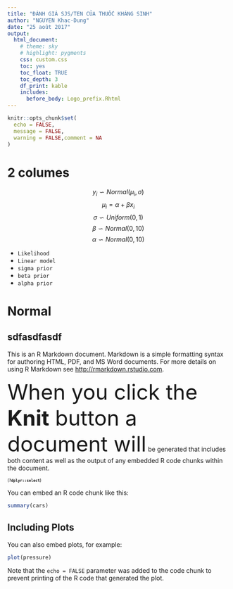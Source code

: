 ```yaml
---
title: "ĐÁNH GIÁ SJS/TEN CỦA THUỐC KHÁNG SINH"
author: "NGUYEN Khac-Dung"
date: "25 août 2017"
output:
  html_document:
    # theme: sky
    # highlight: pygments
    css: custom.css
    toc: yes
    toc_float: TRUE
    toc_depth: 3
    df_print: kable
    includes:
      before_body: Logo_prefix.Rhtml
---
```


```r
knitr::opts_chunk$set(
  echo = FALSE,
  message = FALSE,
  warning = FALSE,comment = NA
)
```


<style type="text/css">

h1.title {
  font-size: 38px;
  color: DarkRed;
  text-align: center;
}
h4.author { /* Header 4 - and the author and data headers use this too  */
    font-size: 18px;
  font-family: "Times New Roman", Times, serif;
  color: DarkRed;
  text-align: center;
}
h4.date { /* Header 4 - and the author and data headers use this too  */
  font-size: 18px;
  font-family: "Times New Roman", Times, serif;
  color: DarkBlue;
  text-align: center;
}
</style>

# 2 columes         

<div id="left">
  $$y_i \backsim Normal(\mu_i, \sigma)$$
  $$\mu_i = \alpha + \beta x_i$$
  $$\sigma \backsim Uniform(0, 1)$$
  $$\beta \backsim Normal(0, 10)$$
  $$\alpha \backsim Normal(0, 10)$$
</div>

<div id="right">
- `Likelihood`
- `Linear model`
- `sigma prior`
- `beta prior`
- `alpha prior`
</div>  


# Normal  

## sdfasdfasdf  

This is an R Markdown document. Markdown is a simple formatting syntax for authoring HTML, PDF, and MS Word documents. For more details on using R Markdown see <http://rmarkdown.rstudio.com>.

<font size=300>
When you click the **Knit** button a document will</font> be generated that includes both content as well as the output of any embedded R code chunks within the document. 

<bdi style="font-size:70%;">(**`?dplyr::select`**)</bdi>


You can embed an R code chunk like this:



```r
summary(cars)
```

## Including Plots

You can also embed plots, for example:

```r
plot(pressure)
```

Note that the `echo = FALSE` parameter was added to the code chunk to prevent printing of the R code that generated the plot.
